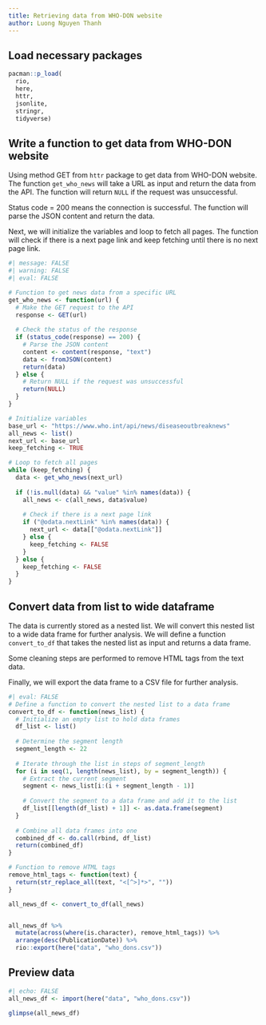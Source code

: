 ```yaml
---
title: Retrieving data from WHO-DON website
author: Luong Nguyen Thanh
---
```


## Load necessary packages

```r
pacman::p_load(
  rio,
  here,
  httr,
  jsonlite,
  stringr,
  tidyverse)
```

## Write a function to get data from WHO-DON website

Using method GET from `httr` package to get data from WHO-DON website. The function `get_who_news` will take a URL as input and return the data from the API. The function will return `NULL` if the request was unsuccessful.

Status code = 200 means the connection is successful. The function will parse the JSON content and return the data.

Next, we will initialize the variables and loop to fetch all pages. The function will check if there is a next page link and keep fetching until there is no next page link.

```r
#| message: FALSE
#| warning: FALSE
#| eval: FALSE

# Function to get news data from a specific URL
get_who_news <- function(url) {
  # Make the GET request to the API
  response <- GET(url)
  
  # Check the status of the response
  if (status_code(response) == 200) {
    # Parse the JSON content
    content <- content(response, "text")
    data <- fromJSON(content)
    return(data)
  } else {
    # Return NULL if the request was unsuccessful
    return(NULL)
  }
}

# Initialize variables
base_url <- "https://www.who.int/api/news/diseaseoutbreaknews"
all_news <- list()
next_url <- base_url
keep_fetching <- TRUE

# Loop to fetch all pages
while (keep_fetching) {
  data <- get_who_news(next_url)
  
  if (!is.null(data) && "value" %in% names(data)) {
    all_news <- c(all_news, data$value)
    
    # Check if there is a next page link
    if ("@odata.nextLink" %in% names(data)) {
      next_url <- data[["@odata.nextLink"]]
    } else {
      keep_fetching <- FALSE
    }
  } else {
    keep_fetching <- FALSE
  }
}
```

## Convert data from list to wide dataframe

The data is currently stored as a nested list. We will convert this nested list to a wide data frame for further analysis. We will define a function `convert_to_df` that takes the nested list as input and returns a data frame.

Some cleaning steps are performed to remove HTML tags from the text data.

Finally, we will export the data frame to a CSV file for further analysis.

```r
#| eval: FALSE
# Define a function to convert the nested list to a data frame
convert_to_df <- function(news_list) {
  # Initialize an empty list to hold data frames
  df_list <- list()
  
  # Determine the segment length
  segment_length <- 22
  
  # Iterate through the list in steps of segment_length
  for (i in seq(1, length(news_list), by = segment_length)) {
    # Extract the current segment
    segment <- news_list[i:(i + segment_length - 1)]
    
    # Convert the segment to a data frame and add it to the list
    df_list[[length(df_list) + 1]] <- as.data.frame(segment)
  }
  
  # Combine all data frames into one
  combined_df <- do.call(rbind, df_list)
  return(combined_df)
}

# Function to remove HTML tags
remove_html_tags <- function(text) {
  return(str_replace_all(text, "<[^>]*>", ""))
}

all_news_df <- convert_to_df(all_news)


all_news_df %>% 
  mutate(across(where(is.character), remove_html_tags)) %>%
  arrange(desc(PublicationDate)) %>%
  rio::export(here("data", "who_dons.csv"))
```

## Preview data

```r
#| echo: FALSE
all_news_df <- import(here("data", "who_dons.csv"))
```


```r
glimpse(all_news_df)
```
